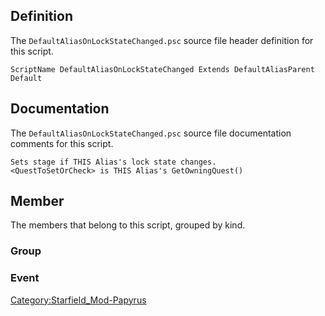 {{Script_Object_Summary
| title = DefaultAliasOnLockStateChanged
| name = [[SFM:Script-DefaultAliasOnLockStateChanged|DefaultAliasOnLockStateChanged]]
| extends = [[SFM:Script-DefaultAliasParent|DefaultAliasParent]] → [[SFM:Script-ReferenceAlias|ReferenceAlias]] → [[SFM:Script-Alias|Alias]] → [[SFM:Script-ScriptObject|ScriptObject]]
| flags = Default
}}


== Definition ==
The <code>DefaultAliasOnLockStateChanged.psc</code> source file header definition for this script.

<source lang="papyrus">
ScriptName DefaultAliasOnLockStateChanged Extends DefaultAliasParent Default
</source>


== Documentation ==
The <code>DefaultAliasOnLockStateChanged.psc</code> source file documentation comments for this script.

<source>
Sets stage if THIS Alias's lock state changes.
<QuestToSetOrCheck> is THIS Alias's GetOwningQuest()
</source>


== Member ==
The members that belong to this script, grouped by kind.

=== Group ===
{{Script_Object_Member_Summary
| title = Script_Specific_Properties
| script = [[SFM:Script-DefaultAliasOnLockStateChanged|DefaultAliasOnLockStateChanged]]
| name = [[SFM:Script-DefaultAliasOnLockStateChanged/Script_Specific_Properties|Script_Specific_Properties]]
| kind = Group
}}

=== Event ===
{{Script_Object_Member_Summary
| title = OnLockStateChanged
| script = [[SFM:Script-DefaultAliasOnLockStateChanged|DefaultAliasOnLockStateChanged]]
| name = [[SFM:Script-DefaultAliasOnLockStateChanged/OnLockStateChanged|OnLockStateChanged]]
| kind = Event
}}


[[Category:Starfield_Mod-Papyrus]]
